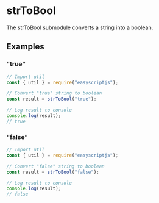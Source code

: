 # strToBool
The strToBool submodule converts a string into a boolean.

## Examples

### "true"

```js
// Import util
const { util } = require("easyscriptjs");

// Convert "true" string to boolean
const result = strToBool("true");

// Log result to console
console.log(result);
// true
```

### "false"

```js
// Import util
const { util } = require("easyscriptjs");

// Convert "false" string to boolean
const result = strToBool("false");

// Log result to console
console.log(result);
// false
```
